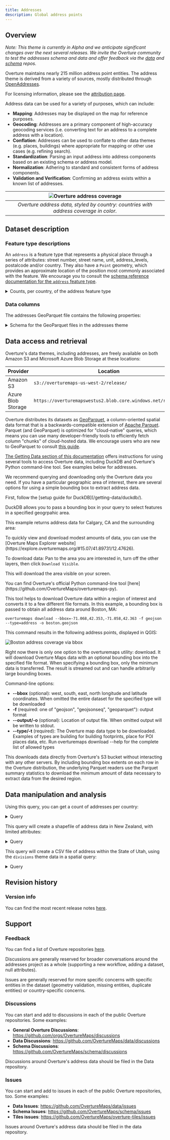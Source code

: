 ```yaml
---
title: Addresses
description: Global address points
---
```



## Overview

_Note: This theme is currently in Alpha and we anticipate significant changes over the next several releases. We invite the Overture community to test the addresses schema and data and offer feedback via the [data](https://github.com/OvertureMaps/data/issues) and [schema](https://github.com/OvertureMaps/schema/issues) repos._

Overture maintains nearly 215 million address point entities. The address theme is derived from a variety of sources, mostly distributed through [OpenAddresses](https://openaddresses.io/).

For licensing information, please see the [attribution page](https://docs.overturemaps.org/attribution/).

Address data can be used for a variety of purposes, which can include:

- **Mapping**: Addresses may be displayed on the map for reference purposes.
- **Geocoding**: Addresses are a primary component of high-accuracy geocoding services (i.e. converting text for an address to a complete address with a location).
- **Conflation**: Addresses can be used to conflate to other data themes (e.g. places, buildings) where appropriate for mapping or other use cases (e.g. refining search).
- **Standardization**: Parsing an input address into address components based on an existing schema or address model.
- **Normalization**: Adhering to standard and consistent forms of address components.
- **Validation and Verification**: Confirming an address exists within a known list of addresses.

| ![Overture address coverage](/img/addresses/address-coverage.png) |
|:--:|
| *Overture address data, styled by country: countries with address coverage in color.* |

## Dataset description

### Feature type descriptions

An `address` is a feature type that represents a physical place through a series of attributes: street number, street name, unit, address_levels, postalcode and/or country. They also have a `Point` geometry, which provides an approximate location of the position most commonly associated with the feature. We encourage you to consult the [schema reference documentation for the `address` feature type](/schema/reference/addresses/address).

<details>
	<summary>Counts, per country, of the address feature type</summary>
| Country | Address Count |
| -------- | -------- |
| US | 78,078,341
| MX | 30,278,896
| FR | 26,041,499
| CA | 16,457,790
| AU | 15,608,317
| NL | 9,750,341
| CO | 7,786,046
| PT | 5,911,139
| CL | 4,042,071
| DK | 3,920,253
| FI | 3,897,449
| CH | 3,147,964
| AT | 2,492,155
| NZ | 2,351,461
| EE | 2,210,423
| LT | 1,036,251
| LU | 164,415
</details>

### Data columns

The addresses GeoParquet file contains the following properties:

<details>
    <summary>Schema for the GeoParquet files in the addresses theme</summary>

| Property Name | Type | Description |
| -------- | -------- | ------- |
| **id** |string | A feature ID. This may be an ID associated with the Global Entity Reference System (GERS) if—and-only-if the feature represents an entity that is part of GERS.
| **geometry** | blob | A WKB representation of the entity's geometry - a Point, Polygon, MultiPolygon, or LineString.
| **bbox** | array | The bounding box of an entity's geometry, represented with float values, in a `xmin, xmax, ymin, ymax` format.
| **country** | string | ISO 3166-1 alpha-2 country code of the country or country-like entity, that this address represents or belongs to.
| **postcode** | string | The postcode for the address.
| **street** | string | The street name associated with this address. The street name can include the street "type" or street suffix, e.g., Main Street. Ideally this is fully spelled out and not abbreviated but we acknowledge that many address datasets abbreviate the street name so it is acceptable.
| **number** | string | The house number for this address. This field may not strictly be a number. Values such as "74B", "189 1/2", "208.5" are common as the number part of an address and they are not part of the "unit" of this address.
| **unit** | string | The suite/unit/apartment/floor number.
| **address_levels** | array | The administrative levels present in an address. The number of values in this list and their meaning is country-dependent. For example, in the United States we expect two values: the state and the municipality. In other countries there might be only one. Other countries could have three or more. The array is ordered with the highest levels first.
| **version** | integer | Version number of the feature, incremented in each Overture release where the geometry or attributes of this feature changed.
| **sources** | array | The array of source information for the properties of a given feature, with each entry being a source object which lists the property in JSON Pointer notation and the dataset that specific value came from. All features must have a root level source which is the default source if a specific property's source is not specified.
| **filename** | string | Name of the S3 file being queried.
| **theme** | string | Name of the Overture theme being queried.
| **type** |  string | Name of the Overture feature type being queried.
</details>

## Data access and retrieval

Overture's data themes, including addresses, are freely available on both Amazon S3 and Microsoft Azure Blob Storage at these locations:

| Provider | Location |
| -------- | -------- |
| Amazon S3 | `s3://overturemaps-us-west-2/release/` |
| Azure Blob Storage | `https://overturemapswestus2.blob.core.windows.net/release/` |

Overture distributes its datasets as [GeoParquet](https://geoparquet.org/), a column-oriented spatial data format that is a backwards-compatible extension of [Apache Parquet](https://parquet.apache.org/). Parquet (and GeoParquet) is optimized for "cloud-native" queries, which means you can use many developer-friendly tools to efficiently fetch column "chunks" of cloud-hosted data. We encourage users who are new to GeoParquet to consult [this guide](https://guide.cloudnativegeo.org/geoparquet/).

[The Getting Data section of this documentation](https://docs.overturemaps.org/getting-data/) offers instructions for using several tools to access Overture data, including DuckDB and Overture's Python command-line tool. See examples below for addresses.

We recommend querying and downloading only the Overture data you need.
If you have a particular geographic area of interest, there are several options for using a simple bounding box to extract address data.

<Tabs>

<TabItem value="DuckDB" label="DuckDB" default>
First, follow the [setup guide for DuckDB](/getting-data/duckdb/).

DuckDB allows you to pass a bounding box in your query to select features in a specified geogrpahic area.

This example returns address data for Calgary, CA and the surrounding area:
<QueryBuilder query={AddressesCalgary}></QueryBuilder>
</TabItem>

<TabItem value="Overture Maps Explorer" label="Overture Maps Explorer" default>
To quickly view and download modest amounts of data, you can use the [Overture Maps Explorer website](https://explore.overturemaps.org/#15.07/41.89731/12.47626).

To download data: Pan to the area you are interested in, turn off the other layers, then click `Download Visible`.

This will download the area visible on your screen.

</TabItem>

<TabItem value="Python Command-line Tool" label="Python Command-line Tool" default>
You can find Overture's official Python command-line tool [here](https://github.com/OvertureMaps/overturemaps-py).

This tool helps to download Overture data within a region of interest and converts it to a few different file formats. In this example, a bounding box is passed to obtain all address data around Boston, MA:

```
overturemaps download --bbox=-71.068,42.353,-71.058,42.363 -f geojson --type=address -o boston.geojson
```

This command results in the following address points, displayed in QGIS:

![Boston address coverage via bbox](/img/addresses/boston-export.png)

Right now there is only one option to the overturemaps utility: download. It will download Overture Maps data with an optional bounding box into the specified file format. When specifying a bounding box, only the minimum data is transferred. The result is streamed out and can handle arbitrarily large bounding boxes.

Command-line options:

- **--bbox** (optional): west, south, east, north longitude and latitude coordinates. When omitted the entire dataset for the specified type will be downloaded
- **-f** (required: one of "geojson", "geojsonseq", "geoparquet"): output format
- **--output/-o** (optional): Location of output file. When omitted output will be written to stdout.
- **--type/-t** (required): The Overture map data type to be downloaded. Examples of types are building for building footprints, place for POI places data, etc. Run overturemaps download --help for the complete list of allowed types

This downloads data directly from Overture's S3 bucket without interacting with any other servers. By including bounding box extents on each row in the Overture distribution, the underlying Parquet readers use the Parquet summary statistics to download the minimum amount of data necessary to extract data from the desired region.

</TabItem>

</Tabs>

## Data manipulation and analysis

Using this query, you can get a count of addresses per country:

<details>
	<summary>Query</summary>
<QueryBuilder query={AddressCounts}></QueryBuilder>

</details>

This query will create a shapefile of address data in New Zealand, with limited attributes:

<details>
	<summary>Query</summary>
<QueryBuilder query={AddressesNZExport}></QueryBuilder>
</details>

This query will create a CSV file of address within the State of Utah, using the `divisions` theme data in a spatial query:

<details>
	<summary>Query</summary>
<QueryBuilder query={UtahAddresses}></QueryBuilder>
</details>

## Revision history
### Version info

You can find the most recent release notes [here](https://docs.overturemaps.org/release/latest/).

## Support

### Feedback

You can find a list of Overture repositories [here](https://github.com/orgs/OvertureMaps/repositories).

Discussions are generally reserved for broader conversations around the addresses project as a whole (supporting a new workflow, adding a dataset, null attributes).

Issues are generally reserved for more specific concerns with specific entities in the dataset (geometry validation, missing entities, duplicate entities) or country-specific concerns.

### Discussions

You can start and add to discussions in each of the public Overture repositories. Some examples:

- **General Overture Discussions**: https://github.com/orgs/OvertureMaps/discussions
- **Data Discussions**: https://github.com/OvertureMaps/data/discussions
- **Schema Discussions**: https://github.com/OvertureMaps/schema/discussions

Discussions around Overture's address data should be filed in the Data repository.

### Issues

You can start and add to issues in each of the public Overture repositories, too. Some examples:

- **Data Issues**: https://github.com/OvertureMaps/data/issues
- **Schema Issues**: https://github.com/OvertureMaps/schema/issues
- **Tiles issues**: https://github.com/OvertureMaps/overture-tiles/issues

Issues around Overture's address data should be filed in the data repository.
